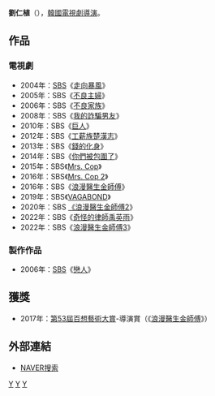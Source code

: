 {{藝人
| 姓名     = 劉仁植 
| 類型     = 導演
| 圖片     = 
| 圖片尺寸 = 
| 圖片簡介 = 
| 原名     = 
| 外文名   = 유인식
| 外文     = ko
| 羅馬拼音 = Yu In Sik
| 英文名   = 
| 綽號     = 
| 其他藝名 = 
| 國籍     = {{ROK}}
| 民族     = 
| 籍貫     = 
| 出生日期 = 
| 出生地點 = 
| 職業     = [[導演|導演]]
| 語言     = [[韓語|韓語]]
| 教育程度 = 
| 配偶     = 
| 出身地   = 
| 出道作   = 
| 出道日期 = 1996年
| 代表作   = 
| 活躍年代 = 
| 經紀公司 = [[SBS_(韓國)|SBS]]
}}

'''劉仁植'''（{{lang-ko|'''유인식'''}}），[[韓國|韓國]][[電視劇|電視劇]][[導演|導演]]。

== 作品 ==
=== 電視劇 ===
*2004年：[[SBS_(韓國)|SBS]]《[[走向暴風|走向暴風]]》
*2005年：SBS《[[不良主婦|不良主婦]]》
*2006年：SBS《[[不良家族|不良家族]]》
*2008年：SBS《[[我的詐騙男友|我的詐騙男友]]》
*2010年：SBS《[[巨人_(韓國電視劇)|巨人]]》
*2012年：SBS《[[工薪族楚漢志|工薪族楚漢志]]》
*2013年：SBS《[[錢的化身|錢的化身]]》
*2014年：SBS《[[你們被包圍了|你們被包圍了]]》
*2015年：SBS《[[Mrs._Cop|Mrs. Cop]]》
*2016年：SBS《[[Mrs._Cop_2|Mrs. Cop 2]]》
*2016年：SBS《[[浪漫醫生金師傅|浪漫醫生金師傅]]》
*2019年：SBS《[[VAGABOND_(電視劇)|VAGABOND]]》
*2020年：SBS [[浪漫醫生金師傅2|《浪漫醫生金師傅2]]》
*2022年：SBS《[[奇怪的律師禹英雨|奇怪的律師禹英雨]]》
*2022年：SBS《[[浪漫醫生金師傅3|浪漫醫生金師傅3]]》
===製作作品 ===
*2006年：[[SBS_(韓國)|SBS]]《[[戀人_(2006年電視劇)|戀人]]》

== 獲獎 ==
*2017年：[[第53屆百想藝術大賞|第53屆百想藝術大賞]]-導演賞（《[[浪漫醫生金師傅|浪漫醫生金師傅]]》）

== 外部連結 ==
*[http://search.naver.com/search.naver?where=nexearch&sm=tab_etc&ie=utf8&os=178497&pkid=1&query=%EC%9C%A0%EC%9D%B8%EC%8B%9D NAVER搜索]{{ko}}

{{百想藝術大賞電視部門導演賞}}
[[Category:韓國導演|Y]]
[[Category:韓國電視劇導演|Y]]
[[Category:劉姓|Y]]